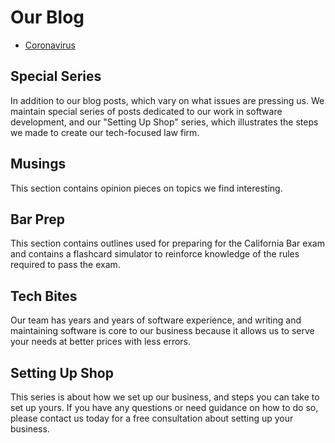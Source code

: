 
<PublicLayout>

<EditOnGithub path="blog/index.mdx" />

<Seo title="Blog" />

# Our Blog

* [Coronavirus](/blog/coronavirus)

## Special Series

In addition to our blog posts, which vary on what issues are pressing us. We
maintain special series of posts dedicated to our work in software
development, and our "Setting Up Shop" series, which illustrates the steps we
made to create our tech-focused law firm.

<Flex flexWrap="wrap">

<DesktopHalfMobileFullCard to='/blog/musings'>
<Box p="6">

## Musings

This section contains opinion pieces on topics we find interesting.

</Box>
</DesktopHalfMobileFullCard>

<DesktopHalfMobileFullCard to='/blog/bar-prep'>
<Box p="6">

## Bar Prep

This section contains outlines used for preparing for the California Bar exam
and contains a flashcard simulator to reinforce knowledge of the rules
required to pass the exam.

</Box>
</DesktopHalfMobileFullCard>

<DesktopHalfMobileFullCard to='/blog/tech-bites'>
<Box p="6">

## Tech Bites

Our team has years and years of software experience, and writing and
maintaining software is core to our business because it allows us to serve
your needs at better prices with less errors.

</Box>
</DesktopHalfMobileFullCard>

<DesktopHalfMobileFullCard to='/blog/setting-up-shop'>
<Box p="6">

## Setting Up Shop

This series is about how we set up our business, and steps you can take to
set up yours. If you have any questions or need guidance on how to do so,
please contact us today for a free consultation about setting up
your business.

</Box>
</DesktopHalfMobileFullCard>

</Flex>

</PublicLayout>
